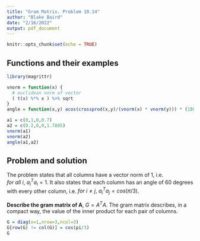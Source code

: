 ```yaml
---
title: "Gram Matrix. Problem 10.14"
author: "Blake Baird"
date: "2/16/2022"
output: pdf_document
---
```


```r
knitr::opts_chunk$set(echo = TRUE)
```

## Functions and their examples
```r
library(magrittr)

vnorm = function(x) {
  # euclidean norm of vector
  ( t(x) %*% x ) %>% sqrt
}
angle = function(x,y) acos(crossprod(x,y)/(vnorm(x) * vnorm(y))) * (180/pi)

a1 = c(0,1,0,0.7)
a2 = c(0.2,0,0,1.7805)
vnorm(a1)
vnorm(a2)
angle(a1,a2)
```

## Problem and solution
The problem states that all columns have a vector norm of 1, i.e.
$for\ all\ i,\ a_i^{T}a_i = 1$. It also states that
each column has an angle of 60 degrees with every other column, i.e.
$for\ i \neq j,\ a_i^Ta_j = cos(\pi/3)$.

**Describe the gram matrix of A**, $G = A^{T}A$. The gram matrix describes, in
a compact way, the value of the inner product for each pair of columns. 

```r
G = diag(x=1,nrow=3,ncol=3)
G[row(G) != col(G)] = cos(pi/3)
G
```
